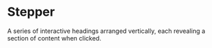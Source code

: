 # Stepper

A series of interactive headings arranged vertically, each revealing a section of content when clicked.


